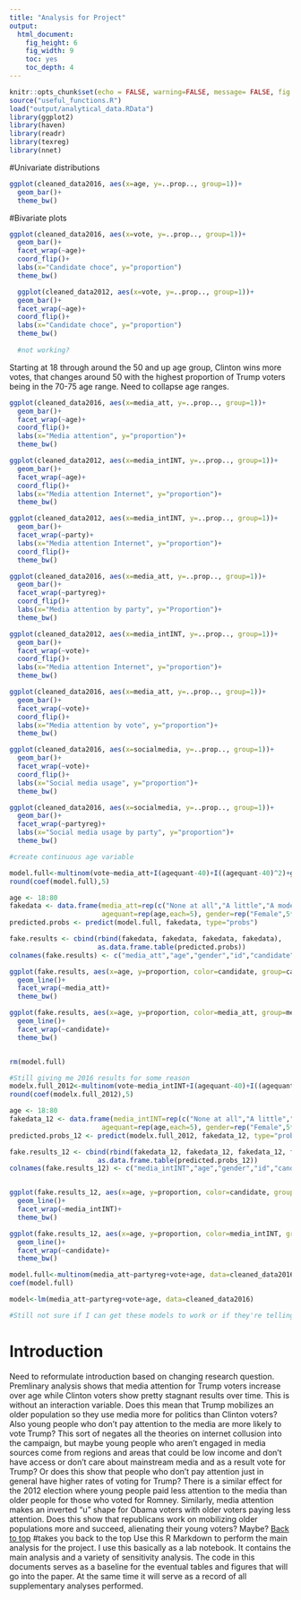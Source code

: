```yaml
---
title: "Analysis for Project"
output: 
  html_document: 
    fig_height: 6
    fig_width: 9
    toc: yes
    toc_depth: 4
---
```


```r
knitr::opts_chunk$set(echo = FALSE, warning=FALSE, message= FALSE, fig.align = "center")
source("useful_functions.R")
load("output/analytical_data.RData")
library(ggplot2)
library(haven)
library(readr)
library(texreg)
library(nnet)
```

#Univariate distributions
```r
ggplot(cleaned_data2016, aes(x=age, y=..prop.., group=1))+
  geom_bar()+
  theme_bw()
```

#Bivariate plots
```r
ggplot(cleaned_data2016, aes(x=vote, y=..prop.., group=1))+
  geom_bar()+
  facet_wrap(~age)+
  coord_flip()+
  labs(x="Candidate choce", y="proportion")
  theme_bw()
```

```r
  ggplot(cleaned_data2012, aes(x=vote, y=..prop.., group=1))+
  geom_bar()+
  facet_wrap(~age)+
  coord_flip()+
  labs(x="Candidate choce", y="proportion")
  theme_bw()
  
  #not working?
```

Starting at 18 through around the 50 and up age group, Clinton wins more votes, that changes around 50 with the highest proportion of Trump voters being in the 70-75 age range. 
Need to collapse age ranges.

```r


ggplot(cleaned_data2016, aes(x=media_att, y=..prop.., group=1))+
  geom_bar()+
  facet_wrap(~age)+
  coord_flip()+
  labs(x="Media attention", y="proportion")+
  theme_bw()
```
  
```r
ggplot(cleaned_data2012, aes(x=media_intINT, y=..prop.., group=1))+
  geom_bar()+
  facet_wrap(~age)+
  coord_flip()+
  labs(x="Media attention Internet", y="proportion")+
  theme_bw()
```


```r
ggplot(cleaned_data2012, aes(x=media_intINT, y=..prop.., group=1))+
  geom_bar()+
  facet_wrap(~party)+
  labs(x="Media attention Internet", y="proportion")+
  coord_flip()+
  theme_bw()
```

```r
ggplot(cleaned_data2016, aes(x=media_att, y=..prop.., group=1))+
  geom_bar()+
  facet_wrap(~partyreg)+
  coord_flip()+
  labs(x="Media attention by party", y="Proportion")+
  theme_bw()
```


```r
ggplot(cleaned_data2012, aes(x=media_intINT, y=..prop.., group=1))+
  geom_bar()+
  facet_wrap(~vote)+
  coord_flip()+
  labs(x="Media attention Internet", y="proportion")+
  theme_bw()
```

```r
ggplot(cleaned_data2016, aes(x=media_att, y=..prop.., group=1))+
  geom_bar()+
  facet_wrap(~vote)+
  coord_flip()+
  labs(x="Media attention by vote", y="proportion")+
  theme_bw()
```

```r
ggplot(cleaned_data2016, aes(x=socialmedia, y=..prop.., group=1))+
  geom_bar()+
  facet_wrap(~vote)+
  coord_flip()+
  labs(x="Social media usage", y="proportion")+
  theme_bw()
```

```r
ggplot(cleaned_data2016, aes(x=socialmedia, y=..prop.., group=1))+
  geom_bar()+
  facet_wrap(~partyreg)+
  labs(x="Social media usage by party", y="proportion")+
  theme_bw()

```

```r
#create continuous age variable

model.full<-multinom(vote~media_att+I(agequant-40)+I((agequant-40)^2)+gender, data=cleaned_data2016)
round(coef(model.full),5)

age <- 18:80
fakedata <- data.frame(media_att=rep(c("None at all","A little","A moderate amount","A lot","A great deal"), length(age)),
                       agequant=rep(age,each=5), gender=rep("Female",5*length(age)))
predicted.probs <- predict(model.full, fakedata, type="probs")

fake.results <- cbind(rbind(fakedata, fakedata, fakedata, fakedata),
                      as.data.frame.table(predicted.probs))
colnames(fake.results) <- c("media_att","age","gender","id","candidate","proportion")

ggplot(fake.results, aes(x=age, y=proportion, color=candidate, group=candidate))+
  geom_line()+
  facet_wrap(~media_att)+
  theme_bw()

ggplot(fake.results, aes(x=age, y=proportion, color=media_att, group=media_att))+
  geom_line()+
  facet_wrap(~candidate)+
  theme_bw()


rm(model.full)
```
```r

#Still giving me 2016 results for some reason 
modelx.full_2012<-multinom(vote~media_intINT+I(agequant-40)+I((agequant-40)^2)+gender, data=cleaned_data2012)
round(coef(modelx.full_2012),5)

age <- 18:80
fakedata_12 <- data.frame(media_intINT=rep(c("None at all","A little","A moderate amount","A lot","A great deal"), length(age)),
                       agequant=rep(age,each=5), gender=rep("Female",5*length(age)))
predicted.probs_12 <- predict(modelx.full_2012, fakedata_12, type="probs")

fake.results_12 <- cbind(rbind(fakedata_12, fakedata_12, fakedata_12, fakedata_12),
                      as.data.frame.table(predicted.probs_12))
colnames(fake.results_12) <- c("media_intINT","age","gender","id","candidate","proportion")


ggplot(fake.results_12, aes(x=age, y=proportion, color=candidate, group=candidate))+
  geom_line()+
  facet_wrap(~media_intINT)+
  theme_bw()

ggplot(fake.results_12, aes(x=age, y=proportion, color=media_intINT, group=media_intINT))+
  geom_line()+
  facet_wrap(~candidate)+
  theme_bw()


```

```r

model.full<-multinom(media_att~partyreg+vote+age, data=cleaned_data2016)
coef(model.full)

model<-lm(media_att~partyreg+vote+age, data=cleaned_data2016)

#Still not sure if I can get these models to work or if they're telling me anything useful for my project 

```


# Introduction

Need to reformulate introduction based on changing research question. 
Premlinary analysis shows that media attention for Trump voters increase over age while Clinton voters show pretty stagnant results over time. This is without an interaction variable. Does this mean that Trump mobilizes an older population so they use media more for politics than Clinton voters? Also young people who don't pay attention to the media are more likely to vote Trump? This sort of negates all the theories on internet collusion into the campaign, but maybe young people who aren't engaged in media sources come from regions and areas that could be low income and don't have access or don't care about mainstream media and as a result vote for Trump? Or does this show that people who don't pay attention just in general have higher rates of voting for Trump? There is a similar effect for the 2012 election where young people paid less attention to the media than older people for those who voted for Romney. Similarly, media attention makes an inverted "u" shape for Obama voters with older voters paying less attention. Does this show that republicans work on mobilizing older populations more and succeed, alienating their young voters? Maybe? 
<a href="#top">Back to top</a>
#takes you back to the top
Use this R Markdown to perform the main analysis for the project. I use this basically as a lab notebook. It contains the main analysis and a variety of sensitivity analysis. The code in this documents serves as a baseline for the eventual tables and figures that will go into the paper. At the same time it will serve as a record of all supplementary analyses performed. 